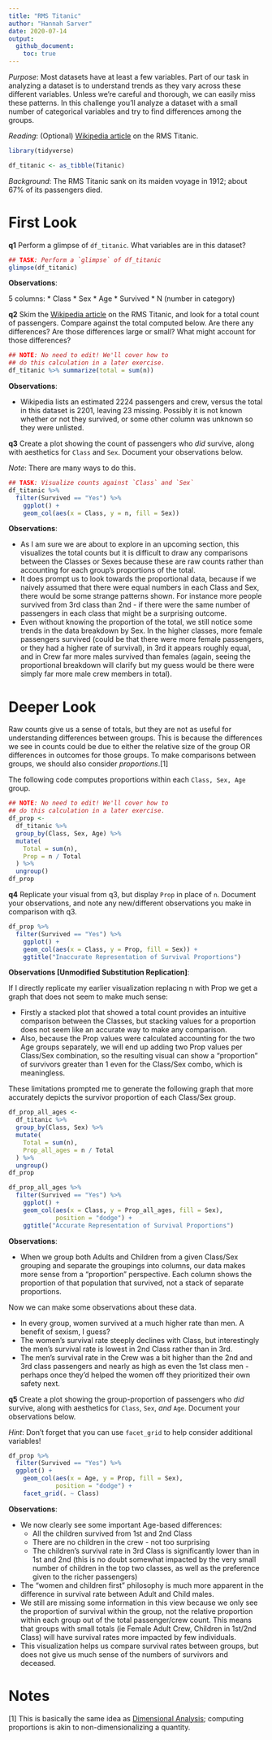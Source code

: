 ```yaml
---
title: "RMS Titanic"
author: "Hannah Sarver"
date: 2020-07-14
output:
  github_document:
    toc: true
---
```


*Purpose*: Most datasets have at least a few variables. Part of our task in analyzing a dataset is to understand trends as they vary across these different variables. Unless we're careful and thorough, we can easily miss these patterns. In this challenge you'll analyze a dataset with a small number of categorical variables and try to find differences among the groups.

*Reading*: (Optional) [Wikipedia article](https://en.wikipedia.org/wiki/RMS_Titanic) on the RMS Titanic.

```r
library(tidyverse)

df_titanic <- as_tibble(Titanic)
```

*Background*: The RMS Titanic sank on its maiden voyage in 1912; about 67% of its passengers died.

# First Look
<!-- -------------------------------------------------- -->

__q1__ Perform a glimpse of `df_titanic`. What variables are in this dataset?

```r
## TASK: Perform a `glimpse` of df_titanic
glimpse(df_titanic)
```

**Observations**:

5 columns:
* Class
* Sex
* Age
* Survived
* N (number in category)

__q2__ Skim the [Wikipedia article](https://en.wikipedia.org/wiki/RMS_Titanic) on the RMS Titanic, and look for a total count of passengers. Compare against the total computed below. Are there any differences? Are those differences large or small? What might account for those differences?

```r
## NOTE: No need to edit! We'll cover how to
## do this calculation in a later exercise.
df_titanic %>% summarize(total = sum(n))
```

**Observations**:

* Wikipedia lists an estimated 2224 passengers and crew, versus the total in this dataset is 2201, leaving 23 missing. Possibly it is not known whether or not they survived, or some other column was unknown so they were unlisted.

__q3__ Create a plot showing the count of passengers who *did* survive, along with aesthetics for `Class` and `Sex`. Document your observations below.

*Note*: There are many ways to do this.

```r
## TASK: Visualize counts against `Class` and `Sex`
df_titanic %>%
  filter(Survived == "Yes") %>%
    ggplot() +
    geom_col(aes(x = Class, y = n, fill = Sex))
```

**Observations**:

* As I am sure we are about to explore in an upcoming section, this visualizes the total counts but it is difficult to draw any comparisons between the Classes or Sexes because these are raw counts rather than accounting for each group's proportions of the total.
* It does prompt us to look towards the proportional data, because if we naively assumed that there were equal numbers in each Class and Sex, there would be some strange patterns shown. For instance more people survived from 3rd class than 2nd - if there were the same number of passengers in each class that might be a surprising outcome.
* Even without knowing the proportion of the total, we still notice some trends in the data breakdown by Sex. In the higher classes, more female passengers survived (could be that there were more female passengers, or they had a higher rate of survival), in 3rd it appears roughly equal, and in Crew far more males survived than females (again, seeing the proportional breakdown will clarify but my guess would be there were simply far more male crew members in total).

# Deeper Look
<!-- -------------------------------------------------- -->

Raw counts give us a sense of totals, but they are not as useful for understanding differences between groups. This is because the differences we see in counts could be due to either the relative size of the group OR differences in outcomes for those groups. To make comparisons between groups, we should also consider *proportions*.[1]

The following code computes proportions within each `Class, Sex, Age` group.

```r
## NOTE: No need to edit! We'll cover how to
## do this calculation in a later exercise.
df_prop <-
  df_titanic %>%
  group_by(Class, Sex, Age) %>%
  mutate(
    Total = sum(n),
    Prop = n / Total
  ) %>%
  ungroup()
df_prop
```

__q4__ Replicate your visual from q3, but display `Prop` in place of `n`. Document your observations, and note any new/different observations you make in comparison with q3.

```r
df_prop %>%
  filter(Survived == "Yes") %>%
    ggplot() +
    geom_col(aes(x = Class, y = Prop, fill = Sex)) +
    ggtitle("Inaccurate Representation of Survival Proportions")
```

**Observations [Unmodified Substitution Replication]**:

If I directly replicate my earlier visualization replacing n with Prop we get a graph that does not seem to make much sense:

* Firstly a stacked plot that showed a total count provides an intuitive comparison between the Classes, but stacking values for a proportion does not seem like an accurate way to make any comparison.
* Also, because the Prop values were calculated accounting for the two Age groups separately, we will end up adding two Prop values per Class/Sex combination, so the resulting visual can show a "proportion" of survivors greater than 1 even for the Class/Sex combo, which is meaningless.

These limitations prompted me to generate the following graph that more accurately depicts the survivor proportion of each Class/Sex group.

```r
df_prop_all_ages <-
  df_titanic %>%
  group_by(Class, Sex) %>%
  mutate(
    Total = sum(n),
    Prop_all_ages = n / Total
  ) %>%
  ungroup()
df_prop

df_prop_all_ages %>%
  filter(Survived == "Yes") %>%
    ggplot() +
    geom_col(aes(x = Class, y = Prop_all_ages, fill = Sex),
             position = "dodge") +
    ggtitle("Accurate Representation of Survival Proportions")
```

**Observations**:

* When we group both Adults and Children from a given Class/Sex grouping and separate the groupings into columns, our data makes more sense from a "proportion" perspective. Each column shows the proportion of that population that survived, not a stack of separate proportions.

Now we can make some observations about these data.

* In every group, women survived at a much higher rate than men. A benefit of sexism, I guess?
* The women's survival rate steeply declines with Class, but interestingly the men's survival rate is lowest in 2nd Class rather than in 3rd.
* The men's survival rate in the Crew was a bit higher than the 2nd and 3rd class passengers and nearly as high as even the 1st class men - perhaps once they'd helped the women off they prioritized their own safety next.

__q5__ Create a plot showing the group-proportion of passengers who *did* survive, along with aesthetics for `Class`, `Sex`, *and* `Age`. Document your observations below.

*Hint*: Don't forget that you can use `facet_grid` to help consider additional variables!

```r
df_prop %>%
  filter(Survived == "Yes") %>%
  ggplot() +
    geom_col(aes(x = Age, y = Prop, fill = Sex),
             position = "dodge") +
    facet_grid(. ~ Class)
```

**Observations**:

* We now clearly see some important Age-based differences:
  * All the children survived from 1st and 2nd Class
  * There are no children in the crew - not too surprising
  * The children's survival rate in 3rd Class is significantly lower than in 1st and 2nd (this is no doubt somewhat impacted by the very small number of children in the top two classes, as well as the preference given to the richer passengers)
* The "women and children first" philosophy is much more apparent in the difference in survival rate between Adult and Child males.
* We still are missing some information in this view because we only see the proportion of survival within the group, not the relative proportion within each group out of the total passenger/crew count. This means that groups with small totals (ie Female Adult Crew, Children in 1st/2nd Class) will have survival rates more impacted by few individuals.
* This visualization helps us compare survival rates between groups, but does not give us much sense of the numbers of survivors and deceased.

# Notes
<!-- -------------------------------------------------- -->

[1] This is basically the same idea as [Dimensional Analysis](https://en.wikipedia.org/wiki/Dimensional_analysis); computing proportions is akin to non-dimensionalizing a quantity.
